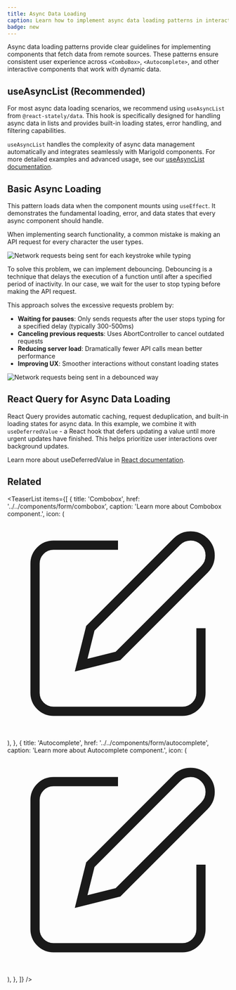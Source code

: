 ```yaml
---
title: Async Data Loading
caption: Learn how to implement async data loading patterns in interactive components.
badge: new
---
```


Async data loading patterns provide clear guidelines for implementing components that fetch data from remote sources. These patterns ensure consistent user experience across `<ComboBox>`, `<Autocomplete>`, and other interactive components that work with dynamic data.

## useAsyncList (Recommended)

For most async data loading scenarios, we recommend using `useAsyncList` from `@react-stately/data`. This hook is specifically designed for handling async data in lists and provides built-in loading states, error handling, and filtering capabilities.

<ComponentDemo file="./use-async-list.demo.tsx" />

`useAsyncList` handles the complexity of async data management automatically and integrates seamlessly with Marigold components. For more detailed examples and advanced usage, see our [useAsyncList documentation](/components/hooks-and-utils/useAsyncListData).

## Basic Async Loading

This pattern loads data when the component mounts using `useEffect`. It demonstrates the fundamental loading, error, and data states that every async component should handle.

<ComponentDemo file="./basic-async-loading.demo.tsx" />

When implementing search functionality, a common mistake is making an API request for every character the user types.

<Image
  src="/excessive-requests.gif"
  alt="Network requests being sent for each keystroke while typing"
  width={800}
  height={400}
  className="mx-auto block"
/>

To solve this problem, we can implement debouncing. Debouncing is a technique that delays the execution of a function until after a specified period of inactivity. In our case, we wait for the user to stop typing before making the API request.

<ComponentDemo file="./debounced-search.demo.tsx" />

This approach solves the excessive requests problem by:

- **Waiting for pauses**: Only sends requests after the user stops typing for a specified delay (typically 300-500ms)
- **Canceling previous requests**: Uses AbortController to cancel outdated requests
- **Reducing server load**: Dramatically fewer API calls mean better performance
- **Improving UX**: Smoother interactions without constant loading states

<Image
  src="/debounced-requests.gif"
  alt="Network requests being sent in a debounced way"
  width={800}
  height={400}
  className="mx-auto block"
/>

## React Query for Async Data Loading

React Query provides automatic caching, request deduplication, and built-in loading states for async data. In this example, we combine it with `useDeferredValue` - a React hook that defers updating a value until more urgent updates have finished. This helps prioritize user interactions over background updates.

Learn more about useDeferredValue in [React documentation](https://react.dev/reference/react/useDeferredValue).

<ComponentDemo file="./react-query-basic.demo.tsx" />

## Related

<TeaserList
  items={[
    {
      title: 'Combobox',
      href: '../../components/form/combobox',
      caption: 'Learn more about Combobox component.',
      icon: (
        <svg
          xmlns="http://www.w3.org/2000/svg"
          width={24}
          height={24}
          viewBox="0 0 24 24"
          fill="none"
          stroke="currentColor"
          strokeWidth={2}
          strokeLinecap="round"
          strokeLinejoin="round"
        >
          <path d="M12 3H5a2 2 0 00-2 2v14a2 2 0 002 2h14a2 2 0 002-2v-7" />
          <path d="M18.375 2.625a2.121 2.121 0 113 3L12 15l-4 1 1-4z" />
        </svg>
      ),
    },
    {
      title: 'Autocomplete',
      href: '../../components/form/autocomplete',
      caption: 'Learn more about Autocomplete component.',
      icon: (
        <svg
          xmlns="http://www.w3.org/2000/svg"
          width={24}
          height={24}
          viewBox="0 0 24 24"
          fill="none"
          stroke="currentColor"
          strokeWidth={2}
          strokeLinecap="round"
          strokeLinejoin="round"
        >
          <path d="M12 3H5a2 2 0 00-2 2v14a2 2 0 002 2h14a2 2 0 002-2v-7" />
          <path d="M18.375 2.625a2.121 2.121 0 113 3L12 15l-4 1 1-4z" />
        </svg>
      ),
    },
  ]}
/>
